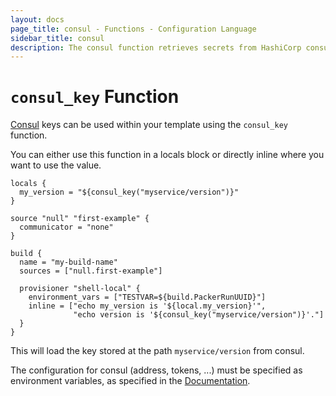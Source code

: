```yaml
---
layout: docs
page_title: consul - Functions - Configuration Language
sidebar_title: consul
description: The consul function retrieves secrets from HashiCorp consul KV stores.
---
```



# `consul_key` Function

[Consul](https://www.consul.io) keys can be used within your template using the
`consul_key` function.

You can either use this function in a locals block or directly inline where you
want to use the value.

```hcl
locals {
  my_version = "${consul_key("myservice/version")}"
}

source "null" "first-example" {
  communicator = "none"
}

build {
  name = "my-build-name"
  sources = ["null.first-example"]

  provisioner "shell-local" {
    environment_vars = ["TESTVAR=${build.PackerRunUUID}"]
    inline = ["echo my_version is '${local.my_version}'",
              "echo version is '${consul_key("myservice/version")}'."]
  }
}
```

This will load the key stored at the path `myservice/version` from consul.

The configuration for consul (address, tokens, ...) must be specified as
environment variables, as specified in the
[Documentation](https://www.consul.io/docs/commands#environment-variables).
